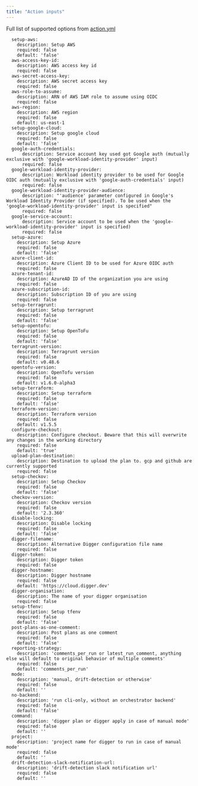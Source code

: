 ```yaml
---
title: "Action inputs"
---
```


Full list of supported options from [action.yml](https://github.com/diggerhq/digger/blob/develop/action.yml)

```
  setup-aws:
    description: Setup AWS
    required: false
    default: 'false'
  aws-access-key-id:
    description: AWS access key id
    required: false
  aws-secret-access-key:
    description: AWS secret access key
    required: false
  aws-role-to-assume:
    description: ARN of AWS IAM role to assume using OIDC
    required: false
  aws-region:
    description: AWS region
    required: false
    default: us-east-1
  setup-google-cloud:
    description: Setup google cloud
    required: false
    default: 'false'
  google-auth-credentials:
      description: Service account key used got Google auth (mutually exclusive with 'google-workload-identity-provider' input)
      required: false
  google-workload-identity-provider:
      description: Workload identity provider to be used for Google OIDC auth (mutually exclusive with 'google-auth-credentials' input)
      required: false
  google-workload-identity-provider-audience:
      description: "'audience' parameter configured in Google's Workload Identity Provider (if specified). To be used when the 'google-workload-identity-provider' input is specified"
      required: false
  google-service-account:
      description: Service account to be used when the 'google-workload-identity-provider' input is specified)
      required: false
  setup-azure:
    description: Setup Azure
    required: false
    default: 'false'
  azure-client-id:
    description: Azure Client ID to be used for Azure OIDC auth
    required: false
  azure-tenant-id:
    description: AzureAD ID of the organization you are using
    required: false
  azure-subscription-id:
    description: Subscription ID of you are using
    required: false
  setup-terragrunt:
    description: Setup terragrunt
    required: false
    default: 'false'
  setup-opentofu:
    description: Setup OpenToFu
    required: false
    default: 'false'
  terragrunt-version:
    description: Terragrunt version
    required: false
    default: v0.48.6
  opentofu-version:
    description: OpenTofu version
    required: false
    default: v1.6.0-alpha3
  setup-terraform:
    description: Setup terraform
    required: false
    default: 'false'
  terraform-version:
    description: Terraform version
    required: false
    default: v1.5.5
  configure-checkout:
    description: Configure checkout. Beware that this will overwrite any changes in the working directory
    required: false
    default: 'true'
  upload-plan-destination:
    description: Destination to upload the plan to. gcp and github are currently supported
    required: false
  setup-checkov:
    description: Setup Checkov
    required: false
    default: 'false'
  checkov-version:
    description: Checkov version
    required: false
    default: '2.3.360'
  disable-locking:
    description: Disable locking
    required: false
    default: 'false'
  digger-filename:
    description: Alternative Digger configuration file name
    required: false
  digger-token:
    description: Digger token
    required: false
  digger-hostname:
    description: Digger hostname
    required: false
    default: 'https://cloud.digger.dev'
  digger-organisation:
    description: The name of your digger organisation
    required: false
  setup-tfenv:
    description: Setup tfenv
    required: false
    default: 'false'
  post-plans-as-one-comment:
    description: Post plans as one comment
    required: false
    default: 'false'
  reporting-strategy:
    description: 'comments_per_run or latest_run_comment, anything else will default to original behavior of multiple comments'
    required: false
    default: 'comments_per_run'
  mode:
    description: 'manual, drift-detection or otherwise'
    required: false
    default: ''
  no-backend:
    description: 'run cli-only, without an orchestrator backend'
    required: false
    default: 'false'
  command:
    description: 'digger plan or digger apply in case of manual mode'
    required: false
    default: ''
  project:
    description: 'project name for digger to run in case of manual mode'
    required: false
    default: ''
  drift-detection-slack-notification-url:
    description: 'drift-detection slack notification url'
    required: false
    default: ''
```